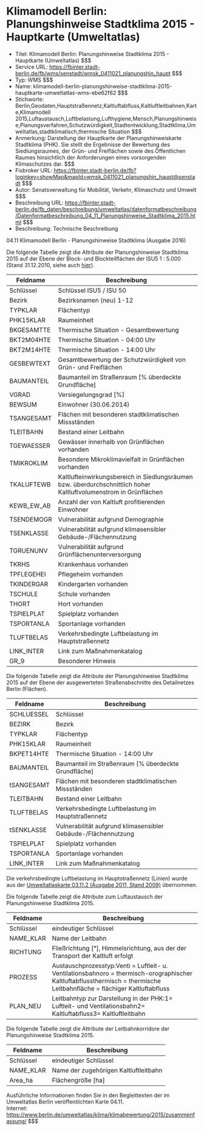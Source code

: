 # Klimamodell Berlin: Planungshinweise Stadtklima 2015 - Hauptkarte (Umweltatlas)
- Titel: Klimamodell Berlin: Planungshinweise Stadtklima 2015 - Hauptkarte (Umweltatlas) $$$
- Service URL: https://fbinter.stadt-berlin.de/fb/wms/senstadt/wmsk_0411021_planungshin_haupt $$$
- Typ: WMS $$$
- Name: klimamodell-berlin-planungshinweise-stadtklima-2015-hauptkarte-umweltatlas-wms-ebe62f62 $$$
- Stichworte: Berlin,Geodaten,Hauptstraßennetz,Kaltluftabfluss,Kaltluftleitbahnen,Karte,Klimamodell 2015,Luftaustausch,Luftbelastung,Lufthygiene,Mensch,Planungshinweise,Planungsverfahren,Schutzwürdigkeit,Stadtentwicklung,Stadtklima,Umweltatlas,stadtklimatisch,thermische Situation $$$
- Anmerkung: Darstellung der Hauptkarte der Planungshinweiskarte Stadtklima (PHK). Sie stellt die Ergebnisse der Bewertung des Siedlungsraumes, der Grün- und Freiflächen sowie des Öffentlichen Raumes hinsichtlich der Anforderungen eines vorsorgenden Klimaschutzes dar. $$$
- Fisbroker URL: https://fbinter.stadt-berlin.de/fb?loginkey=showMap&mapId=wmsk_0411021_planungshin_haupt@senstadt $$$
- Autor: Senatsverwaltung für Mobilität, Verkehr, Klimaschutz und Umwelt $$$
- Beschreibung URL: https://fbinter.stadt-berlin.de/fb_daten/beschreibung/umweltatlas/datenformatbeschreibung/Datenformatbeschreibung_04_11_Planungshinweise_Stadtklima_2015.html $$$
- Beschreibung: Technische Beschreibung 

04.11 Klimamodell Berlin - Planungshinweise Stadtklima (Ausgabe 2016)

Die folgende Tabelle zeigt die Attribute der Planungshinweise Stadtklima 2015 auf der Ebene der Block- und Blockteilflächen der ISU5 1 : 5.000 (Stand 31.12.2010, siehe auch [hier](Datenformatbeschreibung%5Fklimamodell%5Fplanungshinweise%5Fstadtklima%5F2015%5Fblock%5Fund%5Fblockteilflaechen.pdf)).

| **Feldname** | **Beschreibung**                                                                                                  |
| ------------ | ----------------------------------------------------------------------------------------------------------------- |
| Schlüssel    | Schlüssel ISU5 / ISU 50                                                                                           |
| Bezirk       | Bezirksnamen (neu) 1-12                                                                                           |
| TYPKLAR      | Flächentyp                                                                                                        |
| PHK15KLAR    | Raumeinheit                                                                                                       |
| BKGESAMTTE   | Thermische Situation - Gesamtbewertung                                                                            |
| BKT2M04HTE   | Thermische Situation - 04:00 Uhr                                                                                  |
| BKT2M14HTE   | Thermische Situation - 14:00 Uhr                                                                                  |
| GESBEWTEXT   | Gesamtbewertung der Schutzwürdigkeit von Grün- und Freiflächen                                                    |
| BAUMANTEIL   | Baumanteil im Straßenraum \[% überdeckte Grundfläche\]                                                            |
| VGRAD        | Versiegelungsgrad \[%\]                                                                                           |
| BEWSUM       | Einwohner (30.06.2014)                                                                                            |
| TSANGESAMT   | Flächen mit besonderen stadtklimatischen Missständen                                                              |
| TLEITBAHN    | Bestand einer Leitbahn                                                                                            |
| TGEWAESSER   | Gewässer innerhalb von Grünflächen vorhanden                                                                      |
| TMIKROKLIM   | Besondere Mikroklimavielfalt in Grünflächen vorhanden                                                             |
| TKALUFTEWB   | Kaltlufteinwirkungsbereich in Siedlungsräumen bzw. überdurchschnittlich hoher Kaltluftvolumenstrom in Grünflächen |
| KEWB\_EW\_AB | Anzahl der von Kaltluft profitierenden Einwohner                                                                  |
| TSENDEMOGR   | Vulnerabilität aufgrund Demographie                                                                               |
| TSENKLASSE   | Vulnerabilität aufgrund klimasensibler Gebäude-/Flächennutzung                                                    |
| TGRUENUNV    | Vulnerabilität aufgrund Grünflächenunterversorgung                                                                |
| TKRHS        | Krankenhaus vorhanden                                                                                             |
| TPFLEGEHEI   | Pflegeheim vorhanden                                                                                              |
| TKINDERGAR   | Kindergarten vorhanden                                                                                            |
| TSCHULE      | Schule vorhanden                                                                                                  |
| THORT        | Hort vorhanden                                                                                                    |
| TSPIELPLAT   | Spielplatz vorhanden                                                                                              |
| TSPORTANLA   | Sportanlage vorhanden                                                                                             |
| TLUFTBELAS   | Verkehrsbedingte Luftbelastung im Hauptstraßennetz                                                                |
| LINK\_INTER  | Link zum Maßnahmenkatalog                                                                                         |
| GR\_9        | Besonderer Hinweis                                                                                                |

Die folgende Tabelle zeigt die Attribute der Planungshinweise Stadtklima 2015 auf der Ebene der ausgewerteten Straßenabschnitte des Detailnetzes Berlin (Flächen).

| **Feldname** | **Beschreibung**                                               |
| ------------ | -------------------------------------------------------------- |
| SCHLUESSEL   | Schlüssel                                                      |
| BEZIRK       | Bezirk                                                         |
| TYPKLAR      | Flächentyp                                                     |
| PHK15KLAR    | Raumeinheit                                                    |
| BKPET14HTE   | Thermische Situation - 14:00 Uhr                               |
| BAUMANTEIL   | Baumanteil im Straßenraum \[% überdeckte Grundfläche\]         |
| tSANGESAMT   | Flächen mit besonderen stadtklimatischen Missständen           |
| TLEITBAHN    | Bestand einer Leitbahn                                         |
| TLUFTBELAS   | Verkehrsbedingte Luftbelastung im Hauptstraßennetz             |
| tSENKLASSE   | Vulnerabilität aufgrund klimasensibler Gebäude-/Flächennutzung |
| TSPIELPLAT   | Spielplatz vorhanden                                           |
| TSPORTANLA   | Sportanlage vorhanden                                          |
| LINK\_INTER  | Link zum Maßnahmenkatalog                                      |

Die verkehrsbedingte Luftbelastung im Hauptstraßennetz (Linien) wurde aus der [Umweltatlaskarte 03.11.2 (Ausgabe 2011, Stand 2009)](https://www.berlin.de/umweltatlas/luft/strassenverkehr-emissionen-und-immissionen/2009/karten/artikel.977837.php) übernommen.

Die folgende Tabelle zeigt die Attribute zum Luftaustausch der Planungshinweise Stadtklima 2015.

| **Feldname** | **Beschreibung**                                                                                                                                                         |
| ------------ | ------------------------------------------------------------------------------------------------------------------------------------------------------------------------ |
| Schlüssel    | eindeutiger Schlüssel                                                                                                                                                    |
| NAME\_KLAR   | Name der Leitbahn                                                                                                                                                        |
| RICHTUNG     | Fließrichtung \[°\], Himmelsrichtung, aus der der Transport der Kaltluft erfolgt                                                                                         |
| PROZESS      | Austauschprozesstyp:Venti = Luftleit- u. Ventilationsbahnoro = thermisch-orographischer Kaltluftabflussthermisch = thermische Leitbahnfläche = flächiger Kaltluftabfluss |
| PLAN\_NEU    | Leitbahntyp zur Darstellung in der PHK:1= Luftleit- und Ventilationsbahn2= Kaltluftabfluss3= Kaltluftleitbahn                                                            |

Die folgende Tabelle zeigt die Attribute der Leitbahnkorridore der Planungshinweise Stadtklima 2015.

| **Feldname** | **Beschreibung**                      |
| ------------ | ------------------------------------- |
| Schlüssel    | eindeutiger Schlüssel                 |
| NAME\_KLAR   | Name der zugehörigen Kaltluftleitbahn |
| Area\_ha     | Flächengröße \[ha\]                   |

Ausführliche Informationen finden Sie in den Begleittexten der im Umweltatlas Berlin veröffentlichten Karte 04.11.  
Internet: https://www.berlin.de/umweltatlas/klima/klimabewertung/2015/zusammenfassung/ $$$
